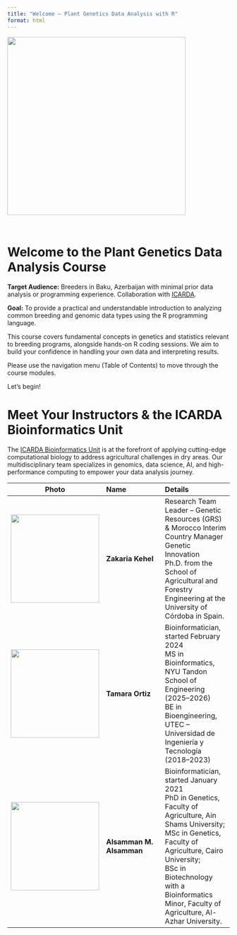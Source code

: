 ```yaml
---
title: "Welcome – Plant Genetics Data Analysis with R"
format: html
---
```


[![](assets/logo.png){.img-fluid .rounded .mx-auto .d-block fig-alt="poster" style="margin-bottom: 2em;" width="10.7cm"}](https://www.icarda.org)

# Welcome to the Plant Genetics Data Analysis Course

**Target Audience:** Breeders in Baku, Azerbaijan with minimal prior data analysis or programming experience. Collaboration with [ICARDA](https://www.icarda.org).

**Goal:** To provide a practical and understandable introduction to analyzing common breeding and genomic data types using the R programming language.

This course covers fundamental concepts in genetics and statistics relevant to breeding programs, alongside hands-on R coding sessions. We aim to build your confidence in handling your own data and interpreting results.

Please use the navigation menu (Table of Contents) to move through the course modules.

Let's begin!

<!-- Begin merged cover content with team table -->

# Meet Your Instructors & the ICARDA Bioinformatics Unit

The [ICARDA Bioinformatics Unit](https://www.icarda.org) is at the forefront of applying cutting-edge computational biology to address agricultural challenges in dry areas. Our multidisciplinary team specializes in genomics, data science, AI, and high-performance computing to empower your data analysis journey.

| Photo | Name | Details |
|:--:|:---|:---|
| ![](./assets/zakaria.png){width="200px"} | **Zakaria Kehel** | Research Team Leader – Genetic Resources (GRS) & Morocco Interim Country Manager Genetic Innovation <br> Ph.D. from the School of Agricultural and Forestry Engineering at the University of Córdoba in Spain. |
| ![](./assets/tamara.png){width="200px"} | **Tamara Ortiz** | Bioinformatician, started February 2024 <br> MS in Bioinformatics, NYU Tandon School of Engineering (2025–2026) <br> BE in Bioengineering, UTEC – Universidad de Ingeniería y Tecnología (2018–2023) |
| ![](./assets/alsamman.png){width="200px"} | **Alsamman M. Alsamman** | Bioinformatician, started January 2021 <br> PhD in Genetics, Faculty of Agriculture, Ain Shams University; <br> MSc in Genetics, Faculty of Agriculture, Cairo University; <br> BSc in Biotechnology with a Bioinformatics Minor, Faculty of Agriculture, Al-Azhar University. |

<!-- End merged cover content -->
